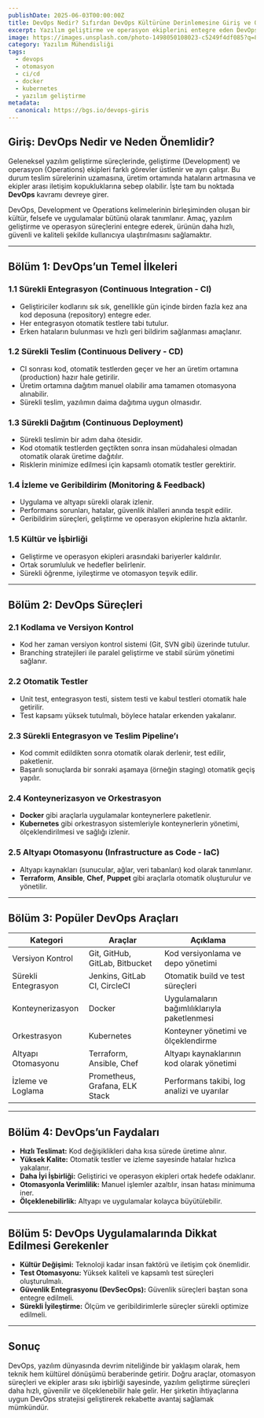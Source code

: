```yaml
---
publishDate: 2025-06-03T00:00:00Z
title: DevOps Nedir? Sıfırdan DevOps Kültürüne Derinlemesine Giriş ve Otomasyon Araçları
excerpt: Yazılım geliştirme ve operasyon ekiplerini entegre eden DevOps kültürü, süreçleri, faydaları ve yaygın kullanılan otomasyon araçları hakkında kapsamlı rehber.
image: https://images.unsplash.com/photo-1498050108023-c5249f4df085?q=80&w=2070&auto=format&fit=crop
category: Yazılım Mühendisliği 
tags:
  - devops
  - otomasyon
  - ci/cd
  - docker
  - kubernetes
  - yazılım geliştirme
metadata:
  canonical: https://bgs.io/devops-giris
---
```


## Giriş: DevOps Nedir ve Neden Önemlidir?

Geleneksel yazılım geliştirme süreçlerinde, geliştirme (Development) ve operasyon (Operations) ekipleri farklı görevler üstlenir ve ayrı çalışır. Bu durum teslim sürelerinin uzamasına, üretim ortamında hataların artmasına ve ekipler arası iletişim kopukluklarına sebep olabilir. İşte tam bu noktada **DevOps** kavramı devreye girer.

DevOps, Development ve Operations kelimelerinin birleşiminden oluşan bir kültür, felsefe ve uygulamalar bütünü olarak tanımlanır. Amaç, yazılım geliştirme ve operasyon süreçlerini entegre ederek, ürünün daha hızlı, güvenli ve kaliteli şekilde kullanıcıya ulaştırılmasını sağlamaktır.

---

## Bölüm 1: DevOps’un Temel İlkeleri

### 1.1 Sürekli Entegrasyon (Continuous Integration - CI)

- Geliştiriciler kodlarını sık sık, genellikle gün içinde birden fazla kez ana kod deposuna (repository) entegre eder.
- Her entegrasyon otomatik testlere tabi tutulur.
- Erken hataların bulunması ve hızlı geri bildirim sağlanması amaçlanır.

### 1.2 Sürekli Teslim (Continuous Delivery - CD)

- CI sonrası kod, otomatik testlerden geçer ve her an üretim ortamına (production) hazır hale getirilir.
- Üretim ortamına dağıtım manuel olabilir ama tamamen otomasyona alınabilir.
- Sürekli teslim, yazılımın daima dağıtıma uygun olmasıdır.

### 1.3 Sürekli Dağıtım (Continuous Deployment)

- Sürekli teslimin bir adım daha ötesidir.
- Kod otomatik testlerden geçtikten sonra insan müdahalesi olmadan otomatik olarak üretime dağıtılır.
- Risklerin minimize edilmesi için kapsamlı otomatik testler gerektirir.

### 1.4 İzleme ve Geribildirim (Monitoring & Feedback)

- Uygulama ve altyapı sürekli olarak izlenir.
- Performans sorunları, hatalar, güvenlik ihlalleri anında tespit edilir.
- Geribildirim süreçleri, geliştirme ve operasyon ekiplerine hızla aktarılır.

### 1.5 Kültür ve İşbirliği

- Geliştirme ve operasyon ekipleri arasındaki bariyerler kaldırılır.
- Ortak sorumluluk ve hedefler belirlenir.
- Sürekli öğrenme, iyileştirme ve otomasyon teşvik edilir.

---

## Bölüm 2: DevOps Süreçleri

### 2.1 Kodlama ve Versiyon Kontrol

- Kod her zaman versiyon kontrol sistemi (Git, SVN gibi) üzerinde tutulur.
- Branching stratejileri ile paralel geliştirme ve stabil sürüm yönetimi sağlanır.

### 2.2 Otomatik Testler

- Unit test, entegrasyon testi, sistem testi ve kabul testleri otomatik hale getirilir.
- Test kapsamı yüksek tutulmalı, böylece hatalar erkenden yakalanır.

### 2.3 Sürekli Entegrasyon ve Teslim Pipeline’ı

- Kod commit edildikten sonra otomatik olarak derlenir, test edilir, paketlenir.
- Başarılı sonuçlarda bir sonraki aşamaya (örneğin staging) otomatik geçiş yapılır.

### 2.4 Konteynerizasyon ve Orkestrasyon

- **Docker** gibi araçlarla uygulamalar konteynerlere paketlenir.
- **Kubernetes** gibi orkestrasyon sistemleriyle konteynerlerin yönetimi, ölçeklendirilmesi ve sağlığı izlenir.

### 2.5 Altyapı Otomasyonu (Infrastructure as Code - IaC)

- Altyapı kaynakları (sunucular, ağlar, veri tabanları) kod olarak tanımlanır.
- **Terraform**, **Ansible**, **Chef**, **Puppet** gibi araçlarla otomatik oluşturulur ve yönetilir.

---

## Bölüm 3: Popüler DevOps Araçları

| Kategori                 | Araçlar                          | Açıklama                                             |
|--------------------------|---------------------------------|-----------------------------------------------------|
| Versiyon Kontrol         | Git, GitHub, GitLab, Bitbucket  | Kod versiyonlama ve depo yönetimi                    |
| Sürekli Entegrasyon      | Jenkins, GitLab CI, CircleCI    | Otomatik build ve test süreçleri                     |
| Konteynerizasyon        | Docker                          | Uygulamaların bağımlılıklarıyla paketlenmesi         |
| Orkestrasyon             | Kubernetes                     | Konteyner yönetimi ve ölçeklendirme                  |
| Altyapı Otomasyonu       | Terraform, Ansible, Chef        | Altyapı kaynaklarının kod olarak yönetimi             |
| İzleme ve Loglama        | Prometheus, Grafana, ELK Stack  | Performans takibi, log analizi ve uyarılar            |

---

## Bölüm 4: DevOps’un Faydaları

- **Hızlı Teslimat:** Kod değişiklikleri daha kısa sürede üretime alınır.
- **Yüksek Kalite:** Otomatik testler ve izleme sayesinde hatalar hızlıca yakalanır.
- **Daha İyi İşbirliği:** Geliştirici ve operasyon ekipleri ortak hedefe odaklanır.
- **Otomasyonla Verimlilik:** Manuel işlemler azaltılır, insan hatası minimuma iner.
- **Ölçeklenebilirlik:** Altyapı ve uygulamalar kolayca büyütülebilir.

---

## Bölüm 5: DevOps Uygulamalarında Dikkat Edilmesi Gerekenler

- **Kültür Değişimi:** Teknoloji kadar insan faktörü ve iletişim çok önemlidir.
- **Test Otomasyonu:** Yüksek kaliteli ve kapsamlı test süreçleri oluşturulmalı.
- **Güvenlik Entegrasyonu (DevSecOps):** Güvenlik süreçleri baştan sona entegre edilmeli.
- **Sürekli İyileştirme:** Ölçüm ve geribildirimlerle süreçler sürekli optimize edilmeli.

---

## Sonuç

DevOps, yazılım dünyasında devrim niteliğinde bir yaklaşım olarak, hem teknik hem kültürel dönüşümü beraberinde getirir. Doğru araçlar, otomasyon süreçleri ve ekipler arası sıkı işbirliği sayesinde, yazılım geliştirme süreçleri daha hızlı, güvenilir ve ölçeklenebilir hale gelir. Her şirketin ihtiyaçlarına uygun DevOps stratejisi geliştirerek rekabette avantaj sağlamak mümkündür.

